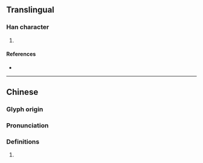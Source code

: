 {{character info/new}}
==Translingual==

===Han character===
{{Han char|rn=9|rad=人|as=05|sn=7|four=|canj=OJD|ids=⿰亻未}}

# {{defn|Han|sort=人05}}

====References====
* {{Han ref|kx=0097.200|dkj=00494|dj=0206.080|hdz=10129.070|uh=4F45|ud=20293}}

----

==Chinese==
{{zh-forms}}

===Glyph origin===
{{Han etym}}

===Pronunciation===
{{zh-pron
|m=mài
|c=maai6,mui6
|mc=y
|oc=y
|ma=
|cat=
}}

===Definitions===
{{zh-hanzi}}

# {{rfdef|lang=zh}}